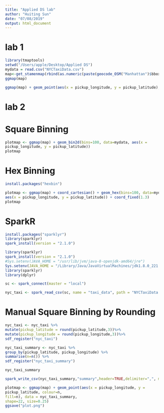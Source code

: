 ```yaml
---
title: "Applied DS lab"
author: "Huiting Sun"
date: "07/08/2019"
output: html_document
---
```


# lab 1

```r
library(tmaptools)
setwd("/Users/apple/Desktop/Applied DS")
mydata = read.csv("NYCTaxiData.csv")
map<-get_stamenmap(rbind(as.numeric(paste(geocode_OSM("Manhattan")$bbox))), zoom = 11)
ggmap(map)
```

```r
ggmap(map) + geom_point(aes(x = pickup_longitude, y = pickup_latitude), colour="white", size = 0.01, data = mydata, alpha = .5)
```


# lab 2
# Square Binning
```r
plotmap <- ggmap(map) + geom_bin2d(bins=100, data=mydata, aes(x =
pickup_longitude, y = pickup_latitude))
plotmap
```

# Hex Binning
```r
install.packages("hexbin")
```

```r
plotmap <- ggmap(map) + coord_cartesian() + geom_hex(bins=100, data=mydata,
aes(x = pickup_longitude, y = pickup_latitude)) + coord_fixed(1.3)
plotmap
```


# SparkR
```r
install.packages("sparklyr")
library(sparklyr)
spark_install(version = "2.1.0")
```

```r
library(sparklyr)
spark_install(version = "2.1.0")
#Sys.setenv(JAVA_HOME = "/usr/lib/jvm/java-8-openjdk-amd64/jre")
Sys.setenv(JAVA_HOME = "/Library/Java/JavaVirtualMachines/jdk1.8.0_221.jdk/Contents/Home")
library(sparklyr)
library(dplyr)
```

```r
sc <- spark_connect(master = "local")
```

```r
nyc_taxi <- spark_read_csv(sc, name = "taxi_data", path = "NYCTaxiData.csv", header = TRUE, delimiter = ",")
```

# Manual Square Binning by Rounding
```r
nyc_taxi <- nyc_taxi %>%
mutate(pickup_latitude = round(pickup_latitude,3))%>%
mutate(pickup_longitude = round(pickup_longitude,3))%>%
sdf_register("nyc_taxi")
```

```r
nyc_taxi_summary <- nyc_taxi %>%
group_by(pickup_latitude, pickup_longitude) %>%
summarise(n=n()) %>%
sdf_register("nyc_taxi_summary")
```

```r
nyc_taxi_summary
```

```r
spark_write_csv(nyc_taxi_summary,"summary",header=TRUE,delimiter=",", mode="overwrite")

plotmap <- ggmap(map) + geom_point(aes(x = pickup_longitude, y =
pickup_latitude, colour=n,
fill=n), data = nyc_taxi_summary,
shape=22, size=0.25)
ggsave("plot.png")
```

